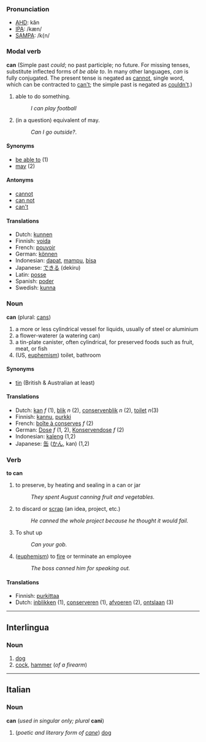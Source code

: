 === Pronunciation ===
*[[w:AHD|AHD]]: kăn
*[[w:IPA|IPA]]: /kæn/
*[[w:SAMPA|SAMPA]]: /k{n/

=== Modal verb ===
'''can'''
(Simple past ''could''; no past participle; no future.  For missing tenses, substitute inflected forms of ''be able to''.  In many other languages, ''can'' is fully conjugated.  The present tense is negated as [[cannot]], single word, which can be contracted to [[can't]]; the simple past is negated as [[couldn't]].)
# able to do something.
#:''I can play football''
# (in a question) equivalent of may.
#:''Can I go outside?''.

====Synonyms====
*[[be able to]] (1)
*[[may]] (2)

====Antonyms====
*[[cannot]]
*[[can not]]
*[[can't]]

==== Translations ====
*Dutch: [[kunnen]]
*Finnish: [[voida]]
*French: [[pouvoir]]
*German: [[können]]
*Indonesian: [[dapat]], [[mampu]], [[bisa]]
*Japanese: [[できる]] (dekiru)
*Latin: [[posse]]
*Spanish: [[poder]]
*Swedish: [[kunna]]

=== Noun ===
'''can''' (plural: [[cans]])

# a more or less cylindrical vessel for liquids, usually of steel or aluminium
# a flower-waterer (a watering can)
# a tin-plate canister, often cylindrical, for preserved foods such as fruit, meat, or fish
#(US, [[euphemism]]) toilet, bathroom

====Synonyms====
*[[tin]] (British & Australian at least)

==== Translations ====
*Dutch: [[kan]] ''f'' (1), [[blik]] ''n'' (2), [[conservenblik]] ''n'' (2), [[toilet]] ''n''(3)
*Finnish: [[kannu]], [[purkki]]
*French: [[boîte à conserves]] ''f'' (2)
*German: [[Dose]] ''f'' (1, 2), [[Konservendose]] ''f'' (2)
*Indonesian: [[kaleng]] (1,2)
*Japanese: [[缶]] ([[かん]], kan) (1,2)

=== Verb ===
'''to can'''
# to preserve, by heating and sealing in a can or jar
#:''They spent August canning fruit and vegetables.''
# to discard or [[scrap]] (an idea, project, etc.)
#:''He canned the whole project because he thought it would fail.''
# To shut up 
#:''Can your gob.''
# ([[euphemism]]) to [[fire]] or terminate an employee
#:''The boss canned him for speaking out.''

==== Translations ====
*Finnish: [[purkittaa]]
*Dutch: [[inblikken]] (1), [[conserveren]] (1), [[afvoeren]] (2), [[ontslaan]] (3)

----

==Interlingua==
===Noun===
#[[dog]]
#[[cock]], [[hammer]] (''of a firearm'')
<!--A member of the genus [[Canis]] ([[Canis familiaris]], probably descended from the common [[wolf]]) that has been [[domesticated]] by man since prehistoric times; occurs in many breeds.
#:'''Translations'''
#:*Arabic: [[كلب]]
#:*Aragonese: [[can]], [[cocho]]
#:*Catalan: [[gos]], [[ca]]
#:*Chinese: [[犬]]
#:*Dutch: [[hond]]
#:*English: [[dog]]
#:*Esperanto : [[hundo]]
#:*Finnish: [[koira]]
#:*French: [[chien]] ''m''
#:*Frisian: [[hûn]]
#:*German: [[Hund]] ''m''
#:*Greek: [[σκύλος]] (skilos)
#:*Guarani: [[jagua]]
#:*Hebrew: [[כלב]] (keh-lev)
#:*Hindi: [[कऊतता]] (kuta)
#:*Hungarian: [[kutya]]
#:*Icelandic: [[hundur]]
#:*Indonesian: [[anjing]]
#:*Interlingua: [[kan]]
#:*Inuktitut: [[qimmiq]]
#:*Italian: [[cane]]
#:*Japanese: [[犬]] ([[いぬ]], inu)
#:*Korean: [[개]] (gae)
#:*Latin: [[canis]]
#:*Lojban: [[gerku]]
#:*Malayalam: [[നായ്]]
#:*Maori: [[kurii]]
#:*Polish: [[pies]]
#:*Portuguese: [[cão]], [[cachorro]]
#:*Provençal: [[can]]
#:*Romanian: [[câine]]
#:*Russian: [[собака]]
#:*Slovak: [[pes]]
#:*Spanish: [[perro]]
#:*Swedish: [[hund]]
#:*Yiddish: [[הונט]] (hoont)
#[[Part]] of the [[firearm]] that strikes the [[capsule]].
#:'''Synonym'''
#:*[[percussor]]
#:'''Translations'''
#:*English: [[cock]], [[hammer]]
#:*Esperanto: [[ĉano]]
#:*Finnish: [[iskuri]]
#:*French: [[chien]] ''m''
#:*German: [[Schlagbolzen]] ''m''
#:*Italian: [[cane]]
#:*Portuguese: [[cão]]
-->

----
==Italian==
===Noun===
'''can''' (''used in singular only; plural'' '''cani''')

#(''poetic and literary form of [[cane#Italian|cane]]'') [[dog]]